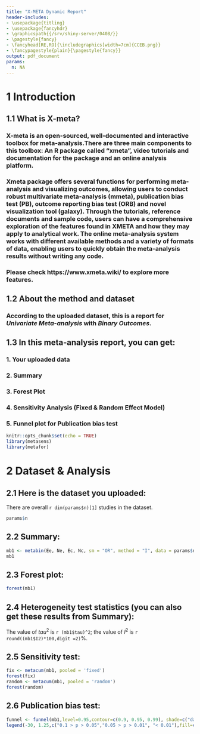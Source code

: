 ```yaml
---
title: "X-META Dynamic Report"
header-includes:
- \usepackage{titling}
- \usepackage{fancyhdr}
- \graphicspath{{/srv/shiny-server/0408/}}
- \pagestyle{fancy}
- \fancyhead[RE,RO]{\includegraphics[width=7cm]{CCEB.png}}
- \fancypagestyle{plain}{\pagestyle{fancy}}
output: pdf_document 
params:
  n: NA
---
```


# 1 Introduction
## 1.1 What is X-meta?
### X-meta is an open-sourced, well-documented and interactive toolbox for meta-analysis.There are three main components to this toolbox: An R package called "xmeta", video tutorials and documentation for the package and an online analysis platform. 
### Xmeta package offers several functions for performing meta-analysis and visualizing outcomes, allowing users to conduct robust multivariate meta-analysis (mmeta), publication bias test (PB), outcome reporting bias test (ORB) and novel visualization tool (galaxy). Through the tutorials, reference documents and sample code, users can have a comprehensive exploration of the features found in XMETA and how they may apply to analytical work. The online meta-analysis system works with different available methods and a variety of formats of data, enabling users to quickly obtain the meta-analysis results without writing any code. 
### Please check https://www.xmeta.wiki/ to explore more features. 

## 1.2 About the method and dataset
### According to the uploaded dataset, this is a report for _Univariate Meta-analysis_ with _Binary Outcomes_. 

## 1.3 In this meta-analysis report, you can get:
### 1. Your uploaded data <br />
### 2. Summary <br />
### 3. Forest Plot <br />
### 4. Sensitivity Analysis (Fixed & Random Effect Model) <br />
### 5. Funnel plot for Publication bias test <br />
\newpage

```r
knitr::opts_chunk$set(echo = TRUE)
library(metasens)
library(metafor)
```

# 2 Dataset & Analysis
## 2.1 Here is the dataset you uploaded:
There are overall `r dim(params$n)[1]` studies in the dataset. 
\vspace{0.5cm}
```r
params$n
```
\vspace{1cm}



## 2.2 Summary:
\vspace{0.5cm}
```r
mb1 <- metabin(Ee, Ne, Ec, Nc, sm = "OR", method = "I", data = params$n,studlab =study)
mb1
```
\vspace{1cm}

## 2.3 Forest plot:
\vspace{0.5cm}
```r
forest(mb1)
```

## 2.4 Heterogeneity test statistics (you can also get these results from Summary):
The value of ${tau}^2$ is `r (mb1$tau)^2`; the value of $I^2$ is `r round((mb1$I2)*100,digit =2)`$\%$.

## 2.5 Sensitivity test:
\vspace{0.5cm}
```r
fix <- metacum(mb1, pooled = 'fixed')
forest(fix)
random <- metacum(mb1, pooled = 'random')
forest(random)
```


## 2.6 Publication bias test:
```r
funnel <- funnel(mb1,level=0.95,contour=c(0.9, 0.95, 0.99), shade=c("darkgray", "gray", "lightgray"))
legend(-30, 1.25,c("0.1 > p > 0.05","0.05 > p > 0.01", "< 0.01"),fill=c("darkgray", "gray", "lightgray"),bty="n")
```


